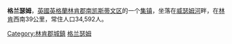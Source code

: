 {{infobox UK place
|中文名=格兰瑟姆
|official_name=Grantham
|country = 英格蘭
|latitude=   52.9182
|longitude= -0.6382
|population = 34592
|shire_district= [[南凱斯蒂文區|南凱斯蒂文區]]
|shire_county = [[林肯郡|林肯郡]]
|region= 東米德蘭茲
|map_type=Lincolnshire
|constituency_westminster=[[格蘭瑟姆和斯坦福_(英國國會選區)|格蘭瑟姆和斯坦福]]
|post_town= GRANTHAM
|postcode_district =   NG31
|postcode_area=   NG   
|dial_code=  01476
|os_grid_reference=     SK915365
|london_distance= 110英里（177公里） NW
|static_image=[[File:St_Wulfrum's,_Grantham.jpg|240px]]
|static_image_caption=<small>St Wulfrum's, Grantham's parish church and major landmark</small>
|hide_services=yes
}}
'''格兰瑟姆'''，[[英國|英國]][[英格蘭|英格蘭]][[林肯郡|林肯郡]][[南凯斯蒂文区|南凯斯蒂文区]]的一个[[集镇|集镇]]，坐落在[[威瑟姆河|威瑟姆河]]畔，在[[林肯_(林肯郡)|林肯]]西南39公里，常住人口34,592人。
{{Authority control}}
{{英国地理小作品}}

[[Category:林肯郡城鎮|Category:林肯郡城鎮]]
[[Category:格兰瑟姆|]]